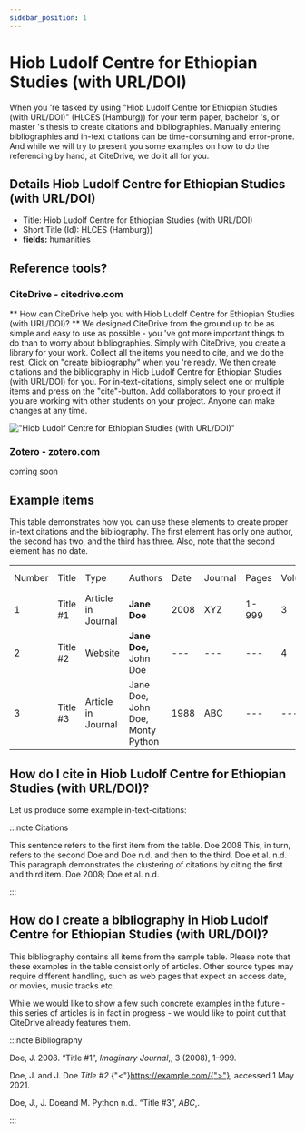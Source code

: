 ```yaml
---
sidebar_position: 1
---
```


# Hiob Ludolf Centre for Ethiopian Studies (with URL/DOI)

When you 're tasked by using "Hiob Ludolf Centre for Ethiopian Studies (with URL/DOI)" (HLCES (Hamburg)) for your term paper, bachelor 's, or master 's thesis to create citations and bibliographies.
Manually entering bibliographies and in-text citations can be time-consuming and error-prone. And while we will try to present you some examples on how to do the referencing by hand, at CiteDrive, we do it all for you.

## Details  Hiob Ludolf Centre for Ethiopian Studies (with URL/DOI)
* Title: Hiob Ludolf Centre for Ethiopian Studies (with URL/DOI)
* Short Title (Id): HLCES (Hamburg))
* **fields:** humanities

## Reference tools?
### CiteDrive - citedrive.com
** How can CiteDrive help you with Hiob Ludolf Centre for Ethiopian Studies (with URL/DOI)? **
We designed CiteDrive from the ground up to be as simple and easy to use as possible - you 've got more important things to do than to worry about bibliographies. Simply with CiteDrive, you create a library for your work. Collect all the items you need to cite, and we do the rest. Click on "create bibliography" when you 're ready. We then create citations and the bibliography in Hiob Ludolf Centre for Ethiopian Studies (with URL/DOI) for you. For in-text-citations, simply select one or multiple items and press on the "cite"-button. Add collaborators to your project if you are working with other students on your project. Anyone can make changes at any time.


!["Hiob Ludolf Centre for Ethiopian Studies (with URL/DOI)"](images/hiob-ludolf-centre-for-ethiopian-studies-with-urldoi.svg "Choose Hiob Ludolf Centre for Ethiopian Studies (with URL/DOI) in the CiteDrive App")

### Zotero - zotero.com

coming soon

## Example items

This table demonstrates how you can use these elements to create proper in-text citations and the bibliography. The first element has only one author, the second has two, and the third has three. Also, note that the second element has no date.


<table>
  <tr>
   <td>Number
   </td>
   <td>Title
   </td>
   <td>Type
   </td>
   <td>Authors
   </td>
   <td>Date
   </td>
   <td>Journal
   </td>
   <td>Pages
   </td>
   <td>Volume
   </td>
   <td>Issue
   </td>
   <td>Access Date
   </td>
  </tr>
  <tr>
   <td>1
   </td>
   <td>Title #1
   </td>
   <td>Article in Journal
   </td>
   <td><strong>Jane Doe</strong>
   </td>
   <td>2008
   </td>
   <td>XYZ
   </td>
   <td>1-999
   </td>
   <td>3
   </td>
   <td>2
   </td>
   <td>--
   </td>
  </tr>
  <tr>
   <td>
2
   </td>
   <td>Title #2
   </td>
   <td>Website
   </td>
   <td><strong>Jane Doe, </strong>John Doe
   </td>
   <td>---
   </td>
   <td>---
   </td>
   <td>---
   </td>
   <td>4
   </td>
   <td>---
   </td>
   <td>2020-05-01
   </td>
  </tr>
  <tr>
   <td>3
   </td>
   <td>Title #3
   </td>
   <td>Article in Journal
   </td>
   <td>Jane Doe, John Doe, Monty Python
   </td>
   <td>1988
   </td>
   <td>ABC
   </td>
   <td>---
   </td>
   <td>---
   </td>
   <td>16
   </td>
   <td>---
   </td>
  </tr>
</table>



## How do I cite in  Hiob Ludolf Centre for Ethiopian Studies (with URL/DOI)?

Let us produce some example in-text-citations:

:::note Citations


This sentence refers to the first item from the table. Doe 2008 This, in turn, refers to the second Doe and Doe n.d.
and then to the third.  Doe et al. n.d.
This paragraph demonstrates the clustering of citations by citing the first and third item. Doe 2008; Doe et al. n.d.

:::

## How do I create a bibliography in Hiob Ludolf Centre for Ethiopian Studies (with URL/DOI)?

This bibliography contains all items from the sample table. Please note that these examples in the table consist only of articles. Other source types may require different handling, such as web pages that expect an access date, or movies, music tracks etc.

While we would like to show a few such concrete examples in the future - this series of articles is in fact in progress - we would like to point out that CiteDrive already features them.

:::note Bibliography

Doe, J. 2008. “Title #1”, <i>Imaginary Journal</i>,, 3 (2008), 1–999.

Doe, J. and J. Doe <i>Title #2</i> {"<"}https://example.com/{">"}, accessed 1 May 2021.

Doe, J., J. Doeand M. Python n.d.. “Title #3”, <i>ABC</i>,.



:::


        